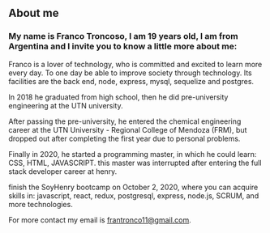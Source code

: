 ## About me

### My name is Franco Troncoso, I am 19 years old, I am from Argentina and I invite you to know a little more about me:


Franco is a lover of technology,  who is committed and excited to learn more every day. To one day be able to improve society through technology. Its facilities are the back end, node, express, mysql, sequelize and postgres.

In 2018 he graduated from high school, then he did pre-university engineering at the UTN university.

After passing the pre-university, he entered the chemical engineering career at the UTN University - Regional College of Mendoza (FRM), but dropped out after completing the first year due to personal problems.

Finally in 2020, he started a programming master, in which he could learn: CSS, HTML, JAVASCRIPT. this master was interrupted after entering the full stack developer career at henry.


finish the SoyHenry bootcamp on October 2, 2020, where you can acquire skills in: javascript, react, redux, postgresql, express, node.js, SCRUM, and more technologies.

For more contact my email is frantronco11@gmail.com.


